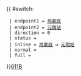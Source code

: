 {{ #switch: {{{format|}}}
  | endpoint1 = [[尚豪庭]]
  | endpoint2 = [[元朗站公共運輸交匯處|元朗站]]
  | direction = 0
  | status =
  | inline = [[尚豪庭]] ↺ [[元朗站公共運輸交匯處|元朗站]]
  | normal =
  | full =
}}<noinclude>[[category:新界專線小巴路線模板|611B]]</noinclude>